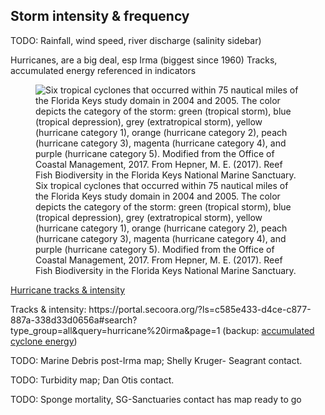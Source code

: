 ## Storm intensity & frequency

TODO: Rainfall, wind speed, river discharge (salinity sidebar)

Hurricanes, are a big deal, esp Irma (biggest since 1960)
Tracks, accumulated energy referenced in indicators

![Six tropical cyclones that occurred within 75 nautical miles of the Florida Keys study domain in 2004 and 2005. The color depicts the category of the storm: green (tropical storm), blue (tropical depression), grey (extratropical storm), yellow (hurricane category 1), orange (hurricane category 2), peach (hurricane category 3), magenta (hurricane category 4), and purple (hurricane category 5). Modified from the Office of Coastal Management, 2017. From Hepner, M. E. (2017). Reef Fish Biodiversity in the Florida Keys National Marine Sanctuary.](../img/mhepner_fig11_storms.png)

[Hurricane tracks & intensity](https://coast.noaa.gov/hurricanes/)

Tracks & intensity: https://portal.secoora.org/?ls=c585e433-d4ce-c877-887a-338d33d0656a#search?type_group=all&query=hurricane%20irma&page=1
(backup: [accumulated cyclone energy](https://www.wunderground.com/hurricane/accumulated_cyclone_energy.asp))

TODO: Marine Debris post-Irma map; Shelly Kruger- Seagrant contact.

TODO: Turbidity map; Dan Otis contact.

TODO: Sponge mortality, SG-Sanctuaries contact has map ready to go